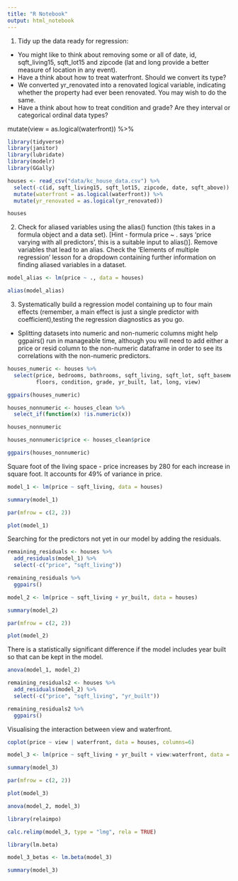 ```yaml
---
title: "R Notebook"
output: html_notebook
---
```


1. Tidy up the data ready for regression:

* You might like to think about removing some or all of date, id, sqft_living15,
sqft_lot15 and zipcode (lat and long provide a better measure of location in 
any event). 
* Have a think about how to treat waterfront. Should we convert its type? 
* We converted yr_renovated into a renovated logical variable, indicating 
whether the property had ever been renovated. You may wish to do the same.
* Have a think about how to treat condition and grade? Are they interval
or categorical ordinal data types? 

mutate(view = as.logical(waterfront)) %>% 

```r
library(tidyverse) 
library(janitor) 
library(lubridate) 
library(modelr) 
library(GGally) 

houses <- read_csv("data/kc_house_data.csv") %>% 
  select(-c(id, sqft_living15, sqft_lot15, zipcode, date, sqft_above)) %>% 
  mutate(waterfront = as.logical(waterfront)) %>% 
  mutate(yr_renovated = as.logical(yr_renovated)) 

houses 
```

2. Check for aliased variables using the alias() function (this takes in a 
formula object and a data set). [Hint - formula price ~ . says ‘price varying 
with all predictors’, this is a suitable input to alias()]. Remove variables 
that lead to an alias. Check the ‘Elements of multiple regression’ lesson 
for a dropdown containing further information on finding aliased variables in 
a dataset. 

```r
model_alias <- lm(price ~ ., data = houses) 

alias(model_alias) 
```

3. Systematically build a regression model containing up to four main effects 
(remember, a main effect is just a single predictor with coefficient),testing 
the regression diagnostics as you go. 

* Splitting datasets into numeric and non-numeric columns might help ggpairs() 
run in manageable time, although you will need to add either a price or 
resid column to the non-numeric dataframe in order to see its 
correlations with the non-numeric predictors. 

```r
houses_numeric <- houses %>% 
  select(price, bedrooms, bathrooms, sqft_living, sqft_lot, sqft_basement, 
         floors, condition, grade, yr_built, lat, long, view) 

ggpairs(houses_numeric) 
```

```r
houses_nonnumeric <- houses_clean %>% 
  select_if(function(x) !is.numeric(x)) 

houses_nonnumeric 

houses_nonnumeric$price <- houses_clean$price 

ggpairs(houses_nonnumeric) 
```

Square foot of the living space - price increases by 280 for each increase in 
square foot. It accounts for 49% of variance in price. 

```r
model_1 <- lm(price ~ sqft_living, data = houses) 

summary(model_1) 

par(mfrow = c(2, 2)) 

plot(model_1) 
```

Searching for the predictors not yet in our model by adding the residuals. 

```r
remaining_residuals <- houses %>% 
  add_residuals(model_1) %>% 
  select(-c("price", "sqft_living")) 

remaining_residuals %>% 
  ggpairs() 
```


```r
model_2 <- lm(price ~ sqft_living + yr_built, data = houses) 

summary(model_2) 

par(mfrow = c(2, 2)) 

plot(model_2) 
```

There is a statistically significant difference if the model includes year built 
so that can be kept in the model. 

```r
anova(model_1, model_2) 
```

```r
remaining_residuals2 <- houses %>% 
  add_residuals(model_2) %>% 
  select(-c("price", "sqft_living", "yr_built")) 

remaining_residuals2 %>% 
  ggpairs()  
```

Visualising the interaction between view and waterfront. 

```r
coplot(price ~ view | waterfront, data = houses, columns=6) 
```


```r
model_3 <- lm(price ~ sqft_living + yr_built + view:waterfront, data = houses) 

summary(model_3) 

par(mfrow = c(2, 2)) 

plot(model_3) 
```

```r
anova(model_2, model_3) 
```

```r
library(relaimpo) 
```

```r
calc.relimp(model_3, type = "lmg", rela = TRUE) 
```       
```r
library(lm.beta) 

model_3_betas <- lm.beta(model_3)  

summary(model_3) 
```

